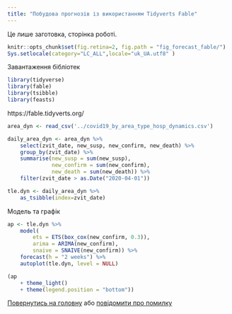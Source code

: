 ```yaml
---
title: "Побудова прогнозів із використанням Tidyverts Fable"
---
```


Це лише заготовка, сторінка роботі.

```r
knitr::opts_chunk$set(fig.retina=2, fig.path = "fig_forecast_fable/")
Sys.setlocale(category="LC_ALL",locale="uk_UA.utf8" )
```

Завантаження бібліотек

```r
library(tidyverse)
library(fable)
library(tsibble)
library(feasts)
```

https://fable.tidyverts.org/

```r
area_dyn <- read_csv('../covid19_by_area_type_hosp_dynamics.csv')

daily_area_dyn <- area_dyn %>%
    select(zvit_date, new_susp, new_confirm, new_death) %>%
    group_by(zvit_date) %>%
    summarise(new_susp = sum(new_susp),
              new_confirm = sum(new_confirm),
              new_death = sum(new_death)) %>%
    filter(zvit_date > as.Date("2020-04-01"))

tle.dyn <- daily_area_dyn %>%
    as_tsibble(index=zvit_date)
```

Модель та графік

```r
ap <- tle.dyn %>%
    model(
        ets = ETS(box_cox(new_confirm, 0.3)),
        arima = ARIMA(new_confirm),
        snaive = SNAIVE(new_confirm)) %>%
    forecast(h = "2 weeks") %>%
    autoplot(tle.dyn, level = NULL)

(ap
    + theme_light()
    + theme(legend.position = "bottom"))
```

[Повернутись на головну](index.html) або [повідомити про
помилку]((https://github.com/vityok/covid19_ua/issues))
